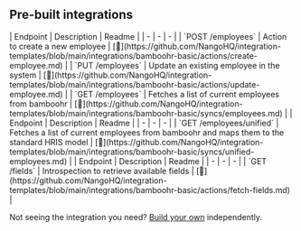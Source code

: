 
## Pre-built integrations

<AccordionGroup>


<Accordion title="Employees">
| Endpoint | Description | Readme |
| - | - | - |
| `POST /employees` | Action to create a new employee | [🔗](https://github.com/NangoHQ/integration-templates/blob/main/integrations/bamboohr-basic/actions/create-employee.md) |
| `PUT /employees` | Update an existing employee in the system | [🔗](https://github.com/NangoHQ/integration-templates/blob/main/integrations/bamboohr-basic/actions/update-employee.md) |
| `GET /employees` | Fetches a list of current employees from bamboohr | [🔗](https://github.com/NangoHQ/integration-templates/blob/main/integrations/bamboohr-basic/syncs/employees.md) |
</Accordion>


<Accordion title="Unified HRIS API">
| Endpoint | Description | Readme |
| - | - | - |
| `GET /employees/unified` | Fetches a list of current employees from bamboohr and maps them to the standard HRIS model | [🔗](https://github.com/NangoHQ/integration-templates/blob/main/integrations/bamboohr-basic/syncs/unified-employees.md) |
</Accordion>


<Accordion title="Others">
| Endpoint | Description | Readme |
| - | - | - |
| `GET /fields` | Introspection to retrieve available fields | [🔗](https://github.com/NangoHQ/integration-templates/blob/main/integrations/bamboohr-basic/actions/fetch-fields.md) |
</Accordion>

</AccordionGroup>

<Tip>Not seeing the integration you need? [Build your own](https://docs.nango.dev/guides/platform/functions) independently.</Tip>
